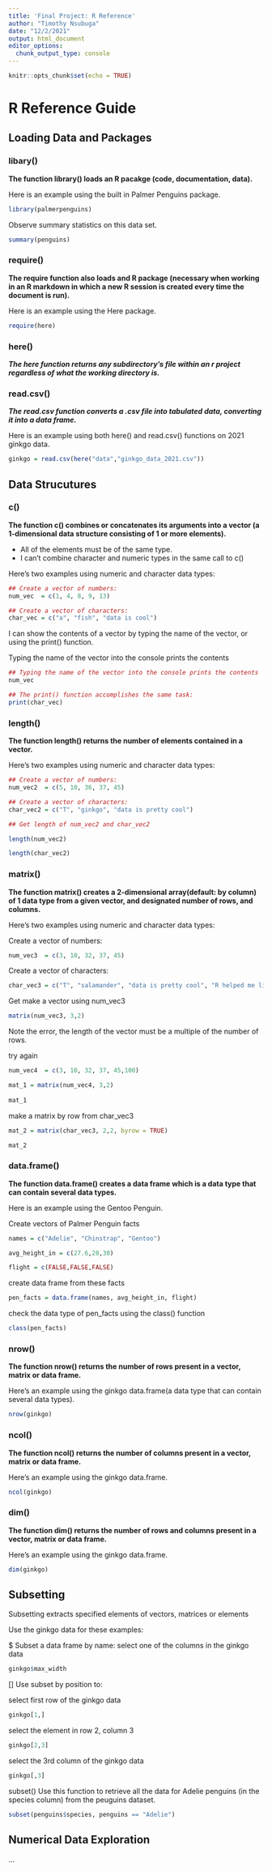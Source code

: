 ```yaml
---
title: 'Final Project: R Reference'
author: "Timothy Nsubuga"
date: "12/2/2021"
output: html_document
editor_options: 
  chunk_output_type: console
---
```


```r
knitr::opts_chunk$set(echo = TRUE)
```

# R Reference Guide {.tabset .tabset-pills}


## Loading Data and Packages

### libary()

**The function library() loads an R pacakge (code, documentation, data).**

Here is an example using the built in Palmer Penguins package.

```r
library(palmerpenguins)
```

Observe summary statistics on this data set.

```r
summary(penguins)
```

### require()

**The require function also loads and R package (necessary when working in an R markdown in which a new R session is created every time the document is run).**

Here is an example using the Here package.

```r
require(here)
```

### here()

***The here function returns any subdirectory's file within an r project regardless of what the working directory is.***

### read.csv()

***The read.csv function converts a .csv file into tabulated data, converting it into a data frame.***

Here is an example using both here() and read.csv() functions on 2021 ginkgo data.


```r
ginkgo = read.csv(here("data","ginkgo_data_2021.csv"))
```

## Data Strucutures 

### c()

**The function c() combines or concatenates its arguments into a vector (a 1-dimensional data structure consisting of 1 or more elements).**

* All of the elements must be of the same type.
* I can’t combine character and numeric types in the same call to c()

Here’s two examples using numeric and character data types:

```r
## Create a vector of numbers:
num_vec  = c(1, 4, 8, 9, 13)

## Create a vector of characters:
char_vec = c("a", "fish", "data is cool")
```

I can show the contents of a vector by typing the name of the vector, or using the print() function.

Typing the name of the vector into the console prints the contents

```r
## Typing the name of the vector into the console prints the contents
num_vec
```

```r
## The print() function accomplishes the same task:
print(char_vec)
```

### length()

**The function length() returns the number of elements contained in a vector.**

Here’s two examples using numeric and character data types:

```r
## Create a vector of numbers:
num_vec2  = c(5, 10, 36, 37, 45)

## Create a vector of characters:
char_vec2 = c("T", "ginkgo", "data is pretty cool")

## Get length of num_vec2 and char_vec2

length(num_vec2)

length(char_vec2)
```

### matrix()

**The function matrix() creates a 2-dimensional array(default: by column) of 1 data type from a given vector, and designated number of rows, and columns.**

Here’s two examples using numeric and character data types:

 Create a vector of numbers:
```r
num_vec3  = c(3, 10, 32, 37, 45)
```


Create a vector of characters:

```r
char_vec3 = c("T", "salamander", "data is pretty cool", "R helped me like coding")
```


 Get make a vector using  num_vec3 
```r
matrix(num_vec3, 3,2)

```

 Note the error, the length of the vector must be a multiple of the number of rows.

try again

```r
num_vec4  = c(3, 10, 32, 37, 45,100)

mat_1 = matrix(num_vec4, 3,2)
 
mat_1
```

 make a matrix by row from char_vec3

```r
mat_2 = matrix(char_vec3, 2,2, byrow = TRUE)

mat_2
```

### data.frame()

**The function data.frame() creates a data frame which is a data type that can contain several data types.**

Here is an example using the Gentoo Penguin.

Create vectors of Palmer Penguin facts

```r
names = c("Adelie", "Chinstrap", "Gentoo")

avg_height_in = c(27.6,28,30)

flight = c(FALSE,FALSE,FALSE)
```

create data frame from these facts

```r
pen_facts = data.frame(names, avg_height_in, flight)
```

check the data type of pen_facts using the class() function

```r
class(pen_facts)
```

### nrow()

**The function nrow() returns the number of rows present in a vector, matrix or data frame.**

Here’s an example using the ginkgo data.frame(a data type that can contain several data types).


```r
nrow(ginkgo)
```

### ncol()

**The function ncol() returns the number of columns present in a vector, matrix or data frame.**

Here’s an example using the ginkgo data.frame.

```r
ncol(ginkgo)
```

### dim()

**The function dim() returns the number of rows and columns present in a vector, matrix or data frame.**

Here’s an example using the ginkgo data.frame.

```r
dim(ginkgo)
```

## Subsetting 

Subsetting extracts specified elements of vectors, matrices or elements

Use the ginkgo data for these examples:

$ Subset a data frame by name: select one of the columns in the ginkgo data

```r
ginkgo$max_width
```

[] Use subset by position to:

select first row of the ginkgo data

```r
ginkgo[1,]
```


select the element in row 2, column 3

```r
ginkgo[2,3]
```

select the 3rd column of the ginkgo data

```r
ginkgo[,3]
```

subset() Use this function to retrieve all the data for Adelie penguins (in the species column) from the peuguins dataset.

```r
subset(penguins$species, penguins == "Adelie")
```

##  Numerical Data Exploration 
...
